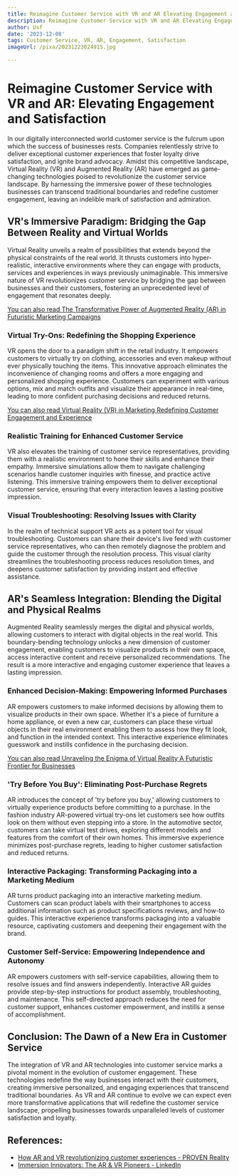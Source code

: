 ```yaml
---
title: Reimagine Customer Service with VR and AR Elevating Engagement and Satisfaction
description: Reimagine Customer Service with VR and AR Elevating Engagement and Satisfaction
author: Usf
date: '2023-12-08'
tags: Customer Service, VR, AR, Engagement, Satisfaction
imageUrl: /pixa/20231223024915.jpg

---
```

# Reimagine Customer Service  with VR and  AR:  Elevating Engagement and Satisfaction

In our digitally interconnected world customer service is the fulcrum upon which the success of businesses rests. Companies relentlessly strive to deliver exceptional customer experiences that foster loyalty drive satisfaction, and ignite brand advocacy. Amidst this competitive landscape, Virtual Reality  (VR) and Augmented Reality (AR) have emerged  as game-changing technologies poised  to revolutionize  the  customer service landscape. By harnessing the immersive power of these technologies businesses can transcend traditional  boundaries and redefine customer engagement, leaving an indelible mark of satisfaction and admiration.

## VR's Immersive Paradigm: Bridging the Gap Between Reality and Virtual Worlds

Virtual Reality unveils a realm of possibilities that extends beyond the physical  constraints  of  the real world. It thrusts customers into hyper-realistic, interactive environments where they can engage with products,  services and experiences in ways previously unimaginable. This immersive  nature of VR revolutionizes customer service by bridging  the gap between businesses and their customers, fostering an unprecedented level of engagement that  resonates deeply.

[You can  also read The Transformative Power of Augmented Reality (AR) in Futuristic Marketing Campaigns](The%20Transformative%20Power%20of%20Augmented%20Reality%20%28AR%29%20in%20Futuristic%20Marketing%20Campaigns)


### Virtual Try-Ons: Redefining the Shopping Experience

VR opens  the door to a paradigm shift in the retail  industry. It  empowers customers to virtually try  on clothing, accessories and even makeup without ever physically touching the items. This innovative approach eliminates the inconvenience of changing  rooms and offers a more engaging and personalized shopping experience. Customers can experiment with various options, mix and match  outfits and visualize their appearance in  real-time, leading to more  confident purchasing decisions and reduced returns.

[You can also read Virtual Reality  (VR) in Marketing Redefining Customer Engagement and Experience](Virtual%20Reality%20%28VR%29%20in%20Marketing%20Redefining%20Customer%20Engagement%20and%20Experience)


### Realistic Training for Enhanced Customer  Service

VR also elevates the training of customer service representatives, providing them with a realistic environment to hone their skills and enhance their empathy. Immersive simulations allow them to navigate challenging scenarios handle customer inquiries with finesse, and practice active listening. This immersive training empowers them to deliver exceptional customer service, ensuring that every interaction leaves a lasting positive impression.

### Visual Troubleshooting: Resolving Issues with Clarity

In  the realm  of technical support VR acts as  a potent tool for visual troubleshooting. Customers can share their device's live feed with customer service representatives, who can then remotely diagnose the  problem  and guide the customer through the resolution process. This visual clarity streamlines the troubleshooting process reduces resolution times,  and deepens customer  satisfaction by providing instant and effective  assistance.

## AR's Seamless Integration: Blending the Digital and Physical Realms

Augmented Reality seamlessly merges the  digital and physical worlds, allowing customers to interact with digital  objects in  the real world. This boundary-bending technology unlocks a new  dimension of customer  engagement, enabling customers to visualize products  in their own space, access interactive content  and receive personalized recommendations. The result is  a more interactive and engaging customer  experience that leaves  a lasting impression.

### Enhanced Decision-Making: Empowering Informed Purchases

AR empowers customers to make informed decisions by allowing them to visualize products in their own space. Whether it's a piece of  furniture  a home appliance, or even a new car, customers can  place these virtual objects in their real environment enabling them to assess how they fit look, and function in the intended context. This interactive experience eliminates guesswork and instills confidence in the purchasing decision.

[You can also read  Unraveling the Enigma  of  Virtual Reality A Futuristic Frontier for Businesses](Unraveling%20the%20Enigma%20of%20Virtual%20Reality%20A%20Futuristic%20Frontier%20for%20Businesses)


###  'Try Before You Buy': Eliminating Post-Purchase Regrets

AR introduces the concept  of 'try before you buy,' allowing customers to virtually experience  products before committing to  a purchase. In the fashion industry AR-powered virtual try-ons let customers see how outfits look on them without even stepping into a store. In the automotive sector,  customers  can take virtual test drives,  exploring different  models and features from the comfort of their own  homes. This immersive  experience minimizes  post-purchase regrets, leading to higher customer satisfaction and reduced returns.

###  Interactive Packaging: Transforming Packaging into a Marketing Medium

AR turns product packaging into  an interactive marketing medium. Customers can scan product labels with their smartphones to access additional  information such as product specifications reviews, and how-to guides. This interactive  experience transforms packaging into a valuable resource, captivating customers and deepening their engagement with the brand.

### Customer Self-Service: Empowering Independence and Autonomy

AR empowers customers with self-service capabilities, allowing them  to resolve  issues and find answers  independently. Interactive AR guides provide step-by-step instructions for product assembly, troubleshooting, and maintenance. This self-directed approach reduces the need for  customer support,  enhances customer  empowerment, and instills  a sense of accomplishment.

## Conclusion: The Dawn of a New  Era in Customer Service

The integration of VR and AR  technologies into customer service marks a pivotal moment in the evolution of customer engagement. These  technologies  redefine the way businesses  interact with their customers, creating immersive personalized, and engaging experiences that transcend  traditional boundaries. As VR and  AR  continue to  evolve we can expect even more transformative applications that will redefine the customer service landscape, propelling businesses towards unparalleled levels of customer satisfaction and loyalty.

## References:
- [How AR and VR revolutionizing customer experiences - PROVEN Reality](https://provenreality.com/retail/how-ar-and-vr-revolutionizing-customer-experiences/)
- [Immersion Innovators: The AR & VR Pioneers - LinkedIn](https://www.linkedin.com/pulse/immersion-innovators-ar-vr-pioneers-co-cubed-rkmte)

